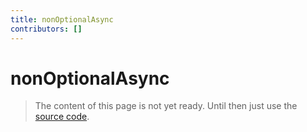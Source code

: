 ```yaml
---
title: nonOptionalAsync
contributors: []
---
```


# nonOptionalAsync

> The content of this page is not yet ready. Until then just use the [source code](https://github.com/fabian-hiller/valibot/blob/main/library/src/schemas/nonOptional/nonOptionalAsync.ts).
